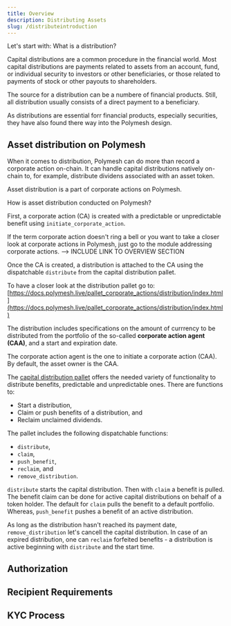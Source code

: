 ```yaml
---
title: Overview
description: Distributing Assets
slug: /distributeintroduction
---
```


Let's start with: What is a distribution?

Capital distributions are a common procedure in the financial world. Most capital distributions are payments related to assets from an account, fund, or individual security to investors or other beneficiaries, or those related to payments of stock or other payouts to shareholders.

The source for a distribution can be a numbere of financial products. Still, all distribution usually consists of a direct payment to a beneficiary.

As distributions are essential forr financial products, especially securities, they have also found there way into the Polymesh design.

## Asset distribution on Polymesh

When it comes to distribution, Polymesh can do more than record a corporate action on-chain. It can handle capital distributions natively on-chain to, for example, distribute dividens associated with an asset token.

Asset distribution is a part of corporate actions on Polymesh.

How is asset distribution conducted on Polymesh?

First, a corporate action (CA) is created with a predictable or unpredictable benefit using ```initiate_corporate_action```.

<HighlightBox type="tip">

If the term corporate action doesn't ring a bell or you want to take a closer look at corporate actions in Polymesh, just go to the module addressing corporate actions. --> INCLUDE LINK TO OVERVIEW SECTION

</HighlightBox>

Once the CA is created, a distribution is attached to the CA using the dispatchable ```distribute``` from the capital distribution pallet.

<HighlightBox type="info">

To have a closer look at the distribution pallet go to: [https://docs.polymesh.live/pallet_corporate_actions/distribution/index.html](https://docs.polymesh.live/pallet_corporate_actions/distribution/index.html)

</HighlightBox>

The distribution includes specifications on the amount of currrency to be distributed from the portfolio of the so-called **corporate action agent (CAA)**, and a start and expiration date.

<HighlightBox type="info">

The corporate action agent is the one to initiate a corporate action (CAA). By default, the asset owner is the CAA.

</HighlightBox>

The [capital distribution pallet](https://docs.polymesh.live/pallet_corporate_actions/distribution/index.html) offers the needed variety of functionality to distribute benefits, predictable and unpredictable ones. There are functions to:

* Start a distribution,
* Claim or push benefits of a distribution, and
* Reclaim unclaimed dividends.

The pallet includes the following dispatchable functions:

* ```distribute```,
* ```claim```,
* ```push_benefit```,
* ```reclaim```, and
* ```remove_distribution```.

```distribute``` starts the capital distribution. Then with ```claim``` a benefit is pulled. The benefit claim can be done for active capital distributions on behalf of a token holder. The default for ```claim``` pulls the benefit to a default portfolio. Whereas, ```push_benefit``` pushes a benefit of an active distribution.

As long as the distribution hasn't reached its payment date, ```remove_distribution``` let's cancell the capital distribution. In case of an expired distribution, one can ```reclaim``` forfeited benefits - a distribution is active beginning with ```distribute``` and the start time.

## Authorization


## Recipient Requirements


## KYC Process


